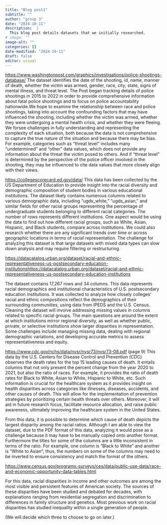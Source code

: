 ```yaml
---
title: "Blog post1"
subtitle: ""
author: "group 3"
date: "2024-10-11"
description:  |
  This blog post details datasets that we initially researched.
# image: ""
image-alt: ""
categories: []
date-modified: "2024-10-11"
draft: false
editor: visual
---
```


<https://www.washingtonpost.com/graphics/investigations/police-shootings-database/> The dataset identifies the date of the shooting, id, name, manner of death, whether the victim was armed, gender, race, city, state, signs of mental illness, and threat level. The Post began tracking details of police shootings in 2015 to 2022 in order to provide comprehensive information about fatal police shootings and to focus on police accountability nationwide.We hope to examine the relationship between race and police shootings, taking into account the confounding factors that may have influenced the shooting, including whether the victim was armed, whether they were undergoing a mental health crisis, and whether they were fleeing. We forsee challenges in fully understanding and representing the complexity of each situation, both because the data is not comprehensive to capture the true nature of the situation and because there may be bias. For example, categories such as "threat level" includes many "undetermined" and "other" data values, which does not provide any information about the threat the victim posed to others. And if "threat level" is determined by the perspective of the police officer involved in the shooting, they may be influenced to cite data values that more closely align with their views.

<https://collegescorecard.ed.gov/data/> This data has been collected by the US Department of Education to provide insight into the racial diversity and demographic composition of student bodies in various educational institutions. The dataset likely contains numerous columns related to various demographic data, including "ugds_white," "ugds_asian," and similar fields for other racial groups representing the percentage of undergraduate students belonging to different racial categories. The number of rows represents different institutions. One aspect would be using the data to find out how different racial groups, such as White, Asian, Hispanic, and Black students, compare across institutions. We could also research whether there are any significant trends over time or across geographic locations in terms of racial representation. The challenge for analyzing this dataset is that large datasets with mixed data types can slow down analysis and may require filtering or restructuring.

[https://datacatalog.urban.org/dataset/racial-and-ethnic-representativeness-us-postsecondary-education-institutionshttps://datacatalog.urban.org/dataset/racial-and-ethnic-representativeness-us-postsecondary-education-institutions](https://datacatalog.urban.org/dataset/racial-and-ethnic-representativeness-us-postsecondary-education-institutions)

The dataset contains 17,267 rows and 34 columns. This data represents racial demographics and institutional characteristics of U.S. postsecondary education institutions. It was collected to analyze how closely colleges' racial and ethnic compositions reflect the demographics of their surrounding communities, using data from IPEDS and the U.S. Census. Cleaning the dataset will involve addressing missing values in columns related to specific racial groups. The main questions are around the extent at which institutions mirror regional diversity, as well as whether public, private, or selective institutions show larger disparities in representation. Some challenges include managing missing data, dealing with regional demographic variations, and developing accurate metrics to assess representativeness and equity.

<https://www.cdc.gov/nchs/data/nvsr/nvsr73/nvsr73-08.pdf> (page 9) This data by the U.S. Centers for Disease Control and Prevention (CDC) observes the death rates for the top 15 leading causes of death. It entails columns that not only present the percent change from the year 2020 to 2021, but also the ratio of races. For example, it provides the ratio of death rates for Black to White, Asian to White, Hispanic to White, etc. Such information is crucial for the healthcare system as it provides insight on health disparities across categories like illnesses, diseases, accidents, and other causes of death. This will allow for the implementation of prevention strategies by prioritizing certain health threats over others. Moreover, it will aid in future research focus, facilitate resource allocation, and raise public awareness, ultimately improving the healthcare system in the United States.

From this data, it is possible to determine which cause of death depicts the largest disparity among the racial ratios. Although I am able to view the dataset, due to the PDF format of this data, analyzing it would pose as a challenge because it may have to be manually copied onto another format. Furthermore the titles for some of the columns are a little inconsistent in terms of the ratio. For example, one column is “Black to White” and another is “White to Asian”; thus, the numbers on some of the columns may need to be inverted to ensure consistency and match the format of the others.

<https://www.census.gov/programs-surveys/ces/data/public-use-data/race-and-economic-opportunity-data-tables.html>

For this data, racial disparities in income and other outcomes are among the most visible and persistent features of American society. The sources of these disparities have been studied and debated for decades, with explanations ranging from residential segregation and discrimination to differences in family structure and genetics. Most previous work on racial disparities has studied inequality within a single generation of people.

(We will decide which three to choose to go on later.)
